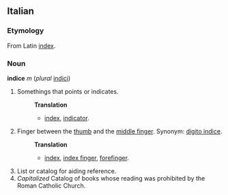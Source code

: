 ==Italian==
===Etymology===
From Latin [[index]].
===Noun===
'''indice''' ''m'' (''plural'' [[indici]])

#Somethings that points or indicates.
#:'''Translation'''
#:* [[index]], [[indicator]].
#Finger between the [[thumb]] and the [[middle finger]]. Synonym: [[digito indice]].
#:'''Translation'''
#:*[[index]], [[index finger]], [[forefinger]].
#List or catalog for aiding reference.
#''Capitalized'' Catalog of books whose reading was prohibited by the Roman Catholic Church.